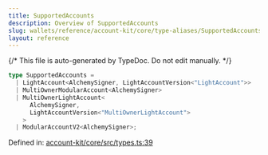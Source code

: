 ```yaml
---
title: SupportedAccounts
description: Overview of SupportedAccounts
slug: wallets/reference/account-kit/core/type-aliases/SupportedAccounts
layout: reference
---
```


{/* This file is auto-generated by TypeDoc. Do not edit manually. */}

```ts
type SupportedAccounts =
  | LightAccount<AlchemySigner, LightAccountVersion<"LightAccount">>
  | MultiOwnerModularAccount<AlchemySigner>
  | MultiOwnerLightAccount<
      AlchemySigner,
      LightAccountVersion<"MultiOwnerLightAccount">
    >
  | ModularAccountV2<AlchemySigner>;
```

Defined in: [account-kit/core/src/types.ts:39](https://github.com/alchemyplatform/aa-sdk/blob/dc58c113ff1eeb06d4b3f76c505cbbaad47db8fc/account-kit/core/src/types.ts#L39)
